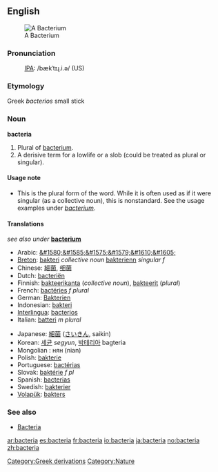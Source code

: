 ==English==
[[Image:Bacteria.gif|thumb|A Bacterium]]
===Pronunciation===
:[[International Phonetic Alphabet|IPA]]: /bækˈtɪɻ.i.ə/ (US)
===Etymology===
Greek ''bacterios'' small stick
===Noun=== 
'''bacteria'''

#Plural of [[bacterium]].
#A derisive term for a lowlife or a slob (could be treated as plural or singular).

====Usage note====
*This is the plural form of the word.  While it is often used as if it were singular (as a collective noun), this is nonstandard.  See the usage examples under ''[[bacterium]]''.

<!--is there any point in having translations on this page?-->

==== Translations ====
''see also under'' '''[[bacterium]]'''
{{top}}
*Arabic: [[&#1580;&#1585;&#1575;&#1579;&#1610;&#1605;]]
*[[Breton]]: [[bakteri]] ''collective noun'' [[bakterienn]] ''singular f''
*Chinese: [[細菌]], [[细菌]]
*Dutch: [[bacteriën]]
*Finnish: [[bakteerikanta]] (''collective noun''), [[bakteerit]] (''plural'')
*French: [[bactéries]] ''f plural''
*German: [[Bakterien]] 
*Indonesian: [[bakteri]] 
*[[Interlingua]]: [[bacterios]] 
*Italian: [[batteri]] ''m plural''
{{mid}}
*Japanese: [[細菌]] ([[さいきん]], saikin) 
*Korean: [[세균]] ''segyun'', [[박테리아]] bagteria
*Mongolian : нян (nian)
*Polish: [[bakterie]]
*Portuguese: [[bactérias]] 
*Slovak: [[baktérie]] ''f pl''
*Spanish: [[bacterias]]
*Swedish: [[bakterier]]
*[[Volapük]]: [[bakters]]
{{bottom}}

[[Category:Greek derivations]]
[[Category:Nature]]

===See also===
*[[Bacteria]]

[[ar:bacteria]]
[[es:bacteria]]
[[fr:bacteria]]
[[io:bacteria]]
[[ja:bacteria]]
[[no:bacteria]]
[[zh:bacteria]]